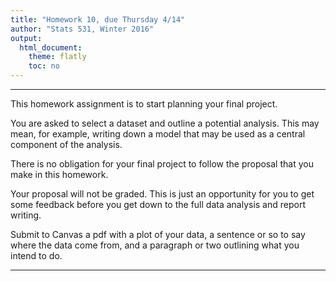 ```yaml
---
title: "Homework 10, due Thursday 4/14"
author: "Stats 531, Winter 2016"
output:
  html_document:
    theme: flatly
    toc: no
---
```


\newcommand\prob{\mathbb{P}}
\newcommand\E{\mathbb{E}}
\newcommand\var{\mathrm{Var}}
\newcommand\cov{\mathrm{Cov}}
\newcommand\data[1]{#1^*}

--------


This homework assignment is to start planning your final project. 

You are asked to select a dataset and outline a potential analysis. This may mean, for example, writing down a model that may be used as a central component of the analysis.

There is no obligation for your final project to follow the proposal that you make in this homework.

Your proposal will not be graded. This is just an opportunity for you to get some feedback before you get down to the full data analysis and report writing.

Submit to Canvas a pdf with a plot of your data, a sentence or so to say where the data come from, and a paragraph or two outlining what you intend to do.

-----------

